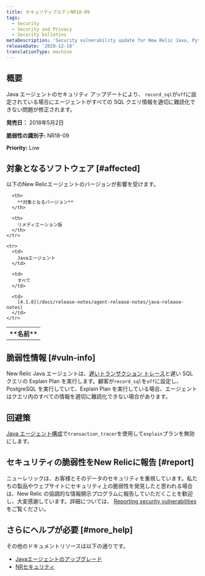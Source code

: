```yaml
---
title: セキュリティブルテンNR18-09
tags:
  - Security
  - Security and Privacy
  - Security bulletins
metaDescription: 'Security vulnerability update for New Relic Java, Python, and .NET agents.'
releaseDate: '2020-12-10'
translationType: machine
---
```


## 概要

Java エージェントのセキュリティ アップデートにより、 `record_sql`が`off`に設定されている場合にエージェントがすべての SQL クエリ情報を適切に難読化できない問題が修正されます。

**発売日：** 2018年5月2日

**脆弱性の識別子:** NR18-09

**Priority:** Low

## 対象となるソフトウェア [#affected]

以下のNew Relicエージェントのバージョンが影響を受けます。

<table>
  <tbody>
    <tr>
      <th>
        **名前**
      </th>

      <th>
        **対象となるバージョン**
      </th>

      <th>
        リメディエーション版
      </th>
    </tr>

    <tr>
      <td>
        Javaエージェント
      </td>

      <td>
        すべて
      </td>

      <td>
        [4.1.0](/docs/release-notes/agent-release-notes/java-release-notes)
      </td>
    </tr>
  </tbody>
</table>

## 脆弱性情報 [#vuln-info]

New Relic Java エージェントは、[遅いトランザクション トレース](/docs/apm/applications-menu/monitoring/viewing-slow-query-details)と遅い SQL クエリの Explain Plan を実行します。顧客が`record_sql`を`off`に設定し、PostgreSQL を実行していて、Explain Plan を実行している場合、エージェントはクエリ内のすべての情報を適切に難読化できない場合があります。

## 回避策

[Java エージェント構成](/docs/agents/java-agent/configuration/java-agent-configuration-config-file#h2-Transaction-tracer)で`transaction_tracer`を使用して`explain`プランを無効にします。

## セキュリティの脆弱性をNew Relicに報告 [#report]

ニューレリックは、お客様とそのデータのセキュリティを重視しています。私たちの製品やウェブサイトにセキュリティ上の脆弱性を発見したと思われる場合は、New Relic の協調的な情報開示プログラムに報告していただくことを歓迎し、大変感謝しています。詳細については、 [Reporting security vulnerabilities](/docs/security/new-relic-security/data-privacy/reporting-security-vulnerabilities) をご覧ください。

## さらにヘルプが必要 [#more_help]

その他のドキュメントリソースは以下の通りです。

* [Javaエージェントのアップグレード](/docs/agents/java-agent/installation/upgrade-java-agent)
* [NRセキュリティ](https://newrelic.com/security)